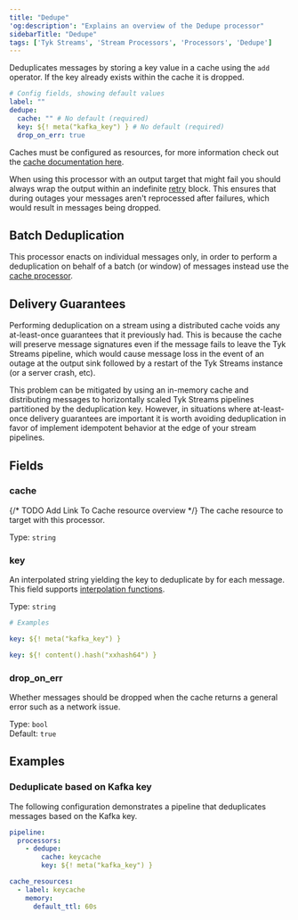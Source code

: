 ```yaml
---
title: "Dedupe"
'og:description': "Explains an overview of the Dedupe processor"
sidebarTitle: "Dedupe"
tags: ['Tyk Streams', 'Stream Processors', 'Processors', 'Dedupe']
---
```


Deduplicates messages by storing a key value in a cache using the `add` operator. If the key already exists within the cache it is dropped.

```yml
# Config fields, showing default values
label: ""
dedupe:
  cache: "" # No default (required)
  key: ${! meta("kafka_key") } # No default (required)
  drop_on_err: true
```

Caches must be configured as resources, for more information check out the [cache documentation here](/5.5/product-stack/tyk-streaming/configuration/processors/cache).

When using this processor with an output target that might fail you should always wrap the output within an indefinite [retry](/5.5/product-stack/tyk-streaming/configuration/outputs/retry) block. This ensures that during outages your messages aren't reprocessed after failures, which would result in messages being dropped.

## Batch Deduplication

This processor enacts on individual messages only, in order to perform a deduplication on behalf of a batch (or window) of messages instead use the [cache processor](/5.5/product-stack/tyk-streaming/configuration/processors/cache#examples).

## Delivery Guarantees

Performing deduplication on a stream using a distributed cache voids any at-least-once guarantees that it previously had. This is because the cache will preserve message signatures even if the message fails to leave the Tyk Streams pipeline, which would cause message loss in the event of an outage at the output sink followed by a restart of the Tyk Streams instance (or a server crash, etc).

This problem can be mitigated by using an in-memory cache and distributing messages to horizontally scaled Tyk Streams pipelines partitioned by the deduplication key. However, in situations where at-least-once delivery guarantees are important it is worth avoiding deduplication in favor of implement idempotent behavior at the edge of your stream pipelines.

## Fields

### cache

{/* TODO Add Link To Cache resource overview */}
The cache resource to target with this processor.


Type: `string`  

### key

An interpolated string yielding the key to deduplicate by for each message.
This field supports [interpolation functions](/5.5/#bloblang-queries).


Type: `string`  

```yml
# Examples

key: ${! meta("kafka_key") }

key: ${! content().hash("xxhash64") }
```

### drop_on_err

Whether messages should be dropped when the cache returns a general error such as a network issue.


Type: `bool`  
Default: `true`  

## Examples

### Deduplicate based on Kafka key

The following configuration demonstrates a pipeline that deduplicates messages based on the Kafka key.

```yaml
pipeline:
  processors:
    - dedupe:
        cache: keycache
        key: ${! meta("kafka_key") }

cache_resources:
  - label: keycache
    memory:
      default_ttl: 60s
```
